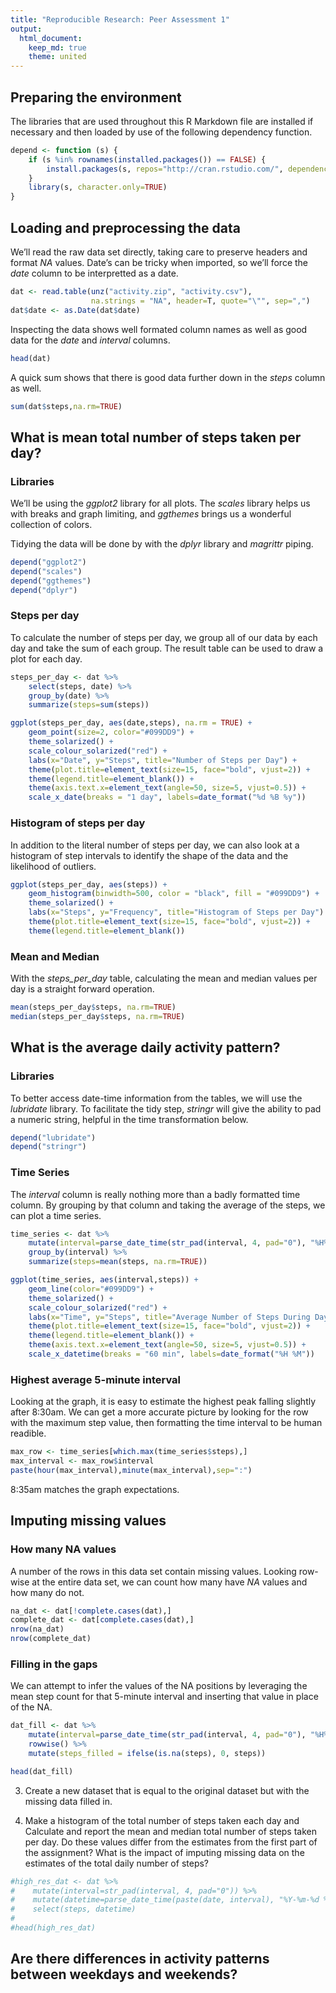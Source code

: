 ```yaml
---
title: "Reproducible Research: Peer Assessment 1"
output:
  html_document:
    keep_md: true
    theme: united
---
```


## Preparing the environment

The libraries that are used throughout this R Markdown file are installed if
necessary and then loaded by use of the following dependency function.

```r
depend <- function (s) {
	if (s %in% rownames(installed.packages()) == FALSE) {
		install.packages(s, repos="http://cran.rstudio.com/", dependencies=TRUE)
	}
	library(s, character.only=TRUE)
}
```

## Loading and preprocessing the data

We'll read the raw data set directly, taking care to preserve headers and
format *NA* values. Date's can be tricky when imported, so we'll force the
*date* column to be interpretted as a date.

```r
dat <- read.table(unz("activity.zip", "activity.csv"),
                  na.strings = "NA", header=T, quote="\"", sep=",")
dat$date <- as.Date(dat$date)
```

Inspecting the data shows well formated column names as well as good data for
the *date* and *interval* columns.

```r
head(dat)
```

A quick sum shows that there is good data further down in the *steps* column as
well.

```r
sum(dat$steps,na.rm=TRUE)
```

## What is mean total number of steps taken per day?

### Libraries

We'll be using the *ggplot2* library for all plots. The *scales* library helps
us with breaks and graph limiting, and *ggthemes* brings us a wonderful
collection of colors.

Tidying the data will be done by with the *dplyr* library and *magrittr* piping.

```r
depend("ggplot2")
depend("scales")
depend("ggthemes")
depend("dplyr")
```

### Steps per day

To calculate the number of steps per day, we group all of our data by each day
and take the sum of each group. The result table can be used to draw a plot for
each day.

```r
steps_per_day <- dat %>%
    select(steps, date) %>%
    group_by(date) %>%
    summarize(steps=sum(steps))
```

```r
ggplot(steps_per_day, aes(date,steps), na.rm = TRUE) +
    geom_point(size=2, color="#099DD9") +
    theme_solarized() +
    scale_colour_solarized("red") +
    labs(x="Date", y="Steps", title="Number of Steps per Day") +
    theme(plot.title=element_text(size=15, face="bold", vjust=2)) +
    theme(legend.title=element_blank()) +
    theme(axis.text.x=element_text(angle=50, size=5, vjust=0.5)) +
    scale_x_date(breaks = "1 day", labels=date_format("%d %B %y"))
```

### Histogram of steps per day

In addition to the literal number of steps per day, we can also look at a
histogram of step intervals to identify the shape of the data and the
likelihood of outliers.

```r
ggplot(steps_per_day, aes(steps)) +
    geom_histogram(binwidth=500, color = "black", fill = "#099DD9") +
    theme_solarized() +
    labs(x="Steps", y="Frequency", title="Histogram of Steps per Day") +
    theme(plot.title=element_text(size=15, face="bold", vjust=2)) +
    theme(legend.title=element_blank())
```

### Mean and Median

With the *steps_per_day* table, calculating the mean and median values per day
is a straight forward operation.

```r
mean(steps_per_day$steps, na.rm=TRUE)
median(steps_per_day$steps, na.rm=TRUE)
```

## What is the average daily activity pattern?

### Libraries

To better access date-time information from the tables, we will use the
*lubridate* library. To facilitate the tidy step, *stringr* will give the
ability to pad a numeric string, helpful in the time transformation below.

```r
depend("lubridate")
depend("stringr")
```

### Time Series

The *interval* column is really nothing more than a badly formatted time
column. By grouping by that column and taking the average of the steps, we can
plot a time series.

```r
time_series <- dat %>%
    mutate(interval=parse_date_time(str_pad(interval, 4, pad="0"), "%H%M")) %>%
    group_by(interval) %>%
    summarize(steps=mean(steps, na.rm=TRUE))
```
```r
ggplot(time_series, aes(interval,steps)) +
    geom_line(color="#099DD9") +
    theme_solarized() +
    scale_colour_solarized("red") +
    labs(x="Time", y="Steps", title="Average Number of Steps During Day") +
    theme(plot.title=element_text(size=15, face="bold", vjust=2)) +
    theme(legend.title=element_blank()) +
    theme(axis.text.x=element_text(angle=50, size=5, vjust=0.5)) +
    scale_x_datetime(breaks = "60 min", labels=date_format("%H %M"))
```

### Highest average 5-minute interval

Looking at the graph, it is easy to estimate the highest peak falling slightly
after 8:30am. We can get a more accurate picture by looking for the row with
the maximum step value, then formatting the time interval to be human readible.

```r
max_row <- time_series[which.max(time_series$steps),]
max_interval <- max_row$interval
paste(hour(max_interval),minute(max_interval),sep=":")
```

8:35am matches the graph expectations.

## Imputing missing values

### How many NA values

A number of the rows in this data set contain missing values. Looking row-wise
at the entire data set, we can count how many have *NA* values and how many do
not.

```r
na_dat <- dat[!complete.cases(dat),]
complete_dat <- dat[complete.cases(dat),]
nrow(na_dat)
nrow(complete_dat)
```

### Filling in the gaps

We can attempt to infer the values of the NA positions by leveraging the mean
step count for that 5-minute interval and inserting that value in place of the
NA.

```r
dat_fill <- dat %>%
    mutate(interval=parse_date_time(str_pad(interval, 4, pad="0"), "%H%M")) %>%
    rowwise() %>%
    mutate(steps_filled = ifelse(is.na(steps), 0, steps))

head(dat_fill)
```
3. Create a new dataset that is equal to the original dataset but with the
   missing data filled in.

4. Make a histogram of the total number of steps taken each day and Calculate
   and report the mean and median total number of steps taken per day. Do these
   values differ from the estimates from the first part of the assignment? What
   is the impact of imputing missing data on the estimates of the total daily
   number of steps?


```r
#high_res_dat <- dat %>%
#    mutate(interval=str_pad(interval, 4, pad="0")) %>%
#    mutate(datetime=parse_date_time(paste(date, interval), "%Y-%m-%d %H%M")) %>%
#    select(steps, datetime)
#
#head(high_res_dat)
```



## Are there differences in activity patterns between weekdays and weekends?

